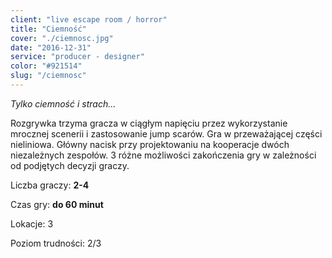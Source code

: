 ```yaml
---
client: "live escape room / horror"
title: "Ciemność"
cover: "./ciemnosc.jpg"
date: "2016-12-31"
service: "producer - designer"
color: "#921514"
slug: "/ciemnosc"
---
```



*Tylko ciemność i strach...*

Rozgrywka trzyma gracza w ciągłym napięciu przez wykorzystanie mrocznej scenerii i zastosowanie jump scarów. Gra w przeważającej części nieliniowa. Główny nacisk przy projektowaniu na kooperacje dwóch niezależnych zespołów. 3 różne możliwości zakończenia gry w zależności od podjętych decyzji graczy.


Liczba graczy: **2-4**

Czas gry: **do 60 minut**

Lokacje: 3

Poziom trudności: 2/3



